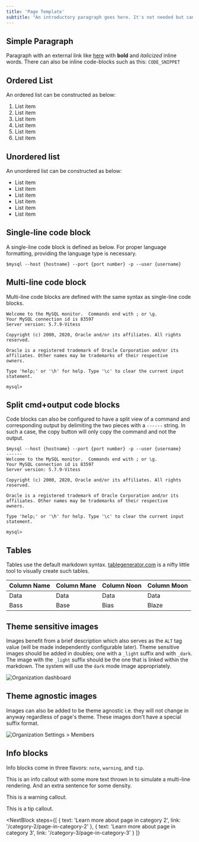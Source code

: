 ```yaml
---
title: 'Page Template'
subtitle: "An introductory paragraph goes here. It's not needed but can be potentially helpful to briefly explain the page's purpose and content."
---
```


## Simple Paragraph

Paragraph with an external link like [here](https://dev.mysql.com/doc/refman/8.0/en/mysql.html) with **bold** and _italicized_ inline words. There can also be inline code-blocks such as this: `CODE_SNIPPET`

## Ordered List

An ordered list can be constructed as below:

1. List item
2. List item
3. List item
4. List item
5. List item
6. List item

## Unordered list

An unordered list can be constructed as below:

- List item
- List item
- List item
- List item
- List item
- List item

## Single-line code block

A single-line code block is defined as below. For proper language formatting, providing the language type is necessary.

```
$mysql --host {hostname} --port {port number} -p --user {username}
```

## Multi-line code block

Multi-line code blocks are defined with the same syntax as single-line code blocks.

```
Welcome to the MySQL monitor.  Commands end with ; or \g.
Your MySQL connection id is 83597
Server version: 5.7.9-Vitess

Copyright (c) 2000, 2020, Oracle and/or its affiliates. All rights reserved.

Oracle is a registered trademark of Oracle Corporation and/or its
affiliates. Other names may be trademarks of their respective
owners.

Type 'help;' or '\h' for help. Type '\c' to clear the current input statement.

mysql>
```

## Split cmd+output code blocks

Code blocks can also be configured to have a split view of a command and corresponding output by delimiting the two pieces with a `------` string. In such a case, the copy button will only copy the command and not the output.

```
$mysql --host {hostname} --port {port number} -p --user {username}
------
Welcome to the MySQL monitor.  Commands end with ; or \g.
Your MySQL connection id is 83597
Server version: 5.7.9-Vitess

Copyright (c) 2000, 2020, Oracle and/or its affiliates. All rights reserved.

Oracle is a registered trademark of Oracle Corporation and/or its
affiliates. Other names may be trademarks of their respective
owners.

Type 'help;' or '\h' for help. Type '\c' to clear the current input statement.

mysql>
```

## Tables

Tables use the default markdown syntax. [tablegenerator.com](https://www.tablesgenerator.com/markdown_tables) is a nifty little tool to visually create such tables.

| Column Name | Column Mane | Column Noon | Column Moon |
| ----------- | ----------- | ----------- | ----------- |
| Data        | Data        | Data        | Data        |
| Bass        | Base        | Bias        | Blaze       |

## Theme sensitive images

Images benefit from a brief description which also serves as the `ALT` tag value (will be made independently configurable later). Theme sensitive images should be added in doubles; one with a `_light` suffix and with `_dark`. The image with the `_light` suffix should be the one that is linked within the markdown. The system will use the `dark` mode image appropriately.

![Organization dashboard](/img/docs/ps_org_dashboard_light.png)

## Theme agnostic images

Images can also be added to be theme agnostic i.e. they will not change in anyway regardless of page's theme. These images don't have a special suffix format.

![Organization Settings > Members](/img/docs/ps_org_settings_members.png)

## Info blocks

Info blocks come in three flavors: `note`, `warning`, and `tip`.

<InfoBlock type='note'>
  This is an info callout with some more text thrown in to simulate a multi-line rendering. And an extra sentence for
  some density.
</InfoBlock>

<InfoBlock type='warning'>This is a warning callout.</InfoBlock>

<InfoBlock type='tip'>This is a tip callout.</InfoBlock>

<NextBlock
  steps={[
    {
      text: 'Learn more about page in category 2',
      link: '/category-2/page-in-category-2'
    },
    {
      text: 'Learn more about page in category 3',
      link: '/category-3/page-in-category-3'
    }
  ]}
></NextBlock>
